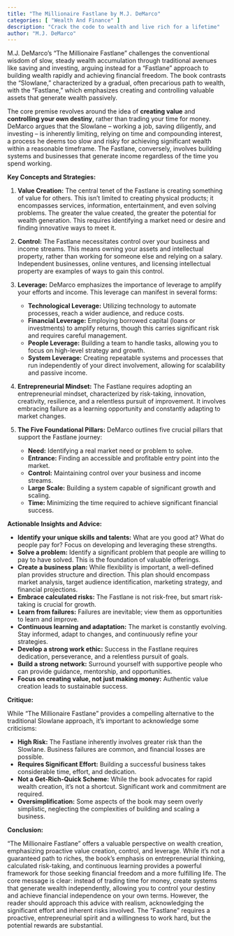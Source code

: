 ```yaml
---
title: "The Millionaire Fastlane by M.J. DeMarco"
categories: [ "Wealth And Finance" ]
description: "Crack the code to wealth and live rich for a lifetime"
author: "M.J. DeMarco"
---
```

M.J. DeMarco's "The Millionaire Fastlane" challenges the conventional wisdom of slow, steady wealth accumulation through traditional avenues like saving and investing, arguing instead for a "Fastlane" approach to building wealth rapidly and achieving financial freedom.  The book contrasts the "Slowlane," characterized by a gradual, often precarious path to wealth, with the "Fastlane," which emphasizes creating and controlling valuable assets that generate wealth passively.

The core premise revolves around the idea of **creating value** and **controlling your own destiny**, rather than trading your time for money. DeMarco argues that the Slowlane – working a job, saving diligently, and investing – is inherently limiting, relying on time and compounding interest, a process he deems too slow and risky for achieving significant wealth within a reasonable timeframe.  The Fastlane, conversely, involves building systems and businesses that generate income regardless of the time you spend working.

**Key Concepts and Strategies:**

1. **Value Creation:** The central tenet of the Fastlane is creating something of value for others.  This isn't limited to creating physical products; it encompasses services, information, entertainment, and even solving problems.  The greater the value created, the greater the potential for wealth generation.  This requires identifying a market need or desire and finding innovative ways to meet it.

2. **Control:** The Fastlane necessitates control over your business and income streams.  This means owning your assets and intellectual property, rather than working for someone else and relying on a salary.  Independent businesses, online ventures, and licensing intellectual property are examples of ways to gain this control.

3. **Leverage:** DeMarco emphasizes the importance of leverage to amplify your efforts and income. This leverage can manifest in several forms:
    * **Technological Leverage:** Utilizing technology to automate processes, reach a wider audience, and reduce costs.
    * **Financial Leverage:** Employing borrowed capital (loans or investments) to amplify returns, though this carries significant risk and requires careful management.
    * **People Leverage:** Building a team to handle tasks, allowing you to focus on high-level strategy and growth.
    * **System Leverage:** Creating repeatable systems and processes that run independently of your direct involvement, allowing for scalability and passive income.

4. **Entrepreneurial Mindset:** The Fastlane requires adopting an entrepreneurial mindset, characterized by risk-taking, innovation, creativity, resilience, and a relentless pursuit of improvement.  It involves embracing failure as a learning opportunity and constantly adapting to market changes.

5. **The Five Foundational Pillars:** DeMarco outlines five crucial pillars that support the Fastlane journey:
    * **Need:** Identifying a real market need or problem to solve.
    * **Entrance:** Finding an accessible and profitable entry point into the market.
    * **Control:** Maintaining control over your business and income streams.
    * **Large Scale:** Building a system capable of significant growth and scaling.
    * **Time:** Minimizing the time required to achieve significant financial success.


**Actionable Insights and Advice:**

* **Identify your unique skills and talents:**  What are you good at? What do people pay for?  Focus on developing and leveraging these strengths.
* **Solve a problem:** Identify a significant problem that people are willing to pay to have solved. This is the foundation of valuable offerings.
* **Create a business plan:**  While flexibility is important, a well-defined plan provides structure and direction. This plan should encompass market analysis, target audience identification, marketing strategy, and financial projections.
* **Embrace calculated risks:**  The Fastlane is not risk-free, but smart risk-taking is crucial for growth.
* **Learn from failures:**  Failures are inevitable; view them as opportunities to learn and improve.
* **Continuous learning and adaptation:** The market is constantly evolving.  Stay informed, adapt to changes, and continuously refine your strategies.
* **Develop a strong work ethic:**  Success in the Fastlane requires dedication, perseverance, and a relentless pursuit of goals.
* **Build a strong network:**  Surround yourself with supportive people who can provide guidance, mentorship, and opportunities.
* **Focus on creating value, not just making money:**  Authentic value creation leads to sustainable success.


**Critique:**

While "The Millionaire Fastlane" provides a compelling alternative to the traditional Slowlane approach, it's important to acknowledge some criticisms:

* **High Risk:** The Fastlane inherently involves greater risk than the Slowlane.  Business failures are common, and financial losses are possible.
* **Requires Significant Effort:** Building a successful business takes considerable time, effort, and dedication.
* **Not a Get-Rich-Quick Scheme:** While the book advocates for rapid wealth creation, it's not a shortcut.  Significant work and commitment are required.
* **Oversimplification:** Some aspects of the book may seem overly simplistic, neglecting the complexities of building and scaling a business.


**Conclusion:**

"The Millionaire Fastlane" offers a valuable perspective on wealth creation, emphasizing proactive value creation, control, and leverage.  While it's not a guaranteed path to riches, the book's emphasis on entrepreneurial thinking, calculated risk-taking, and continuous learning provides a powerful framework for those seeking financial freedom and a more fulfilling life.  The core message is clear: instead of trading time for money, create systems that generate wealth independently, allowing you to control your destiny and achieve financial independence on your own terms. However, the reader should approach this advice with realism, acknowledging the significant effort and inherent risks involved.  The "Fastlane" requires a proactive, entrepreneurial spirit and a willingness to work hard, but the potential rewards are substantial.

